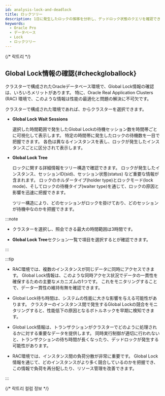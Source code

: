 ```yaml
---
id: analysis-lock-and-deadlock
title: ロックツリー
description: 1日に発生したロックの推移を分析し、デッドロック状態のクエリを確認できます。
keywords:
  - Oracle Pro
  - データベース
  - Lock
  - ロックツリー
---
```



<Analysislockdesc />

{/* 락트리 */}

<Dblocktreedesc />


<Dblocktreeusingbasic level={2} />

## Global Lock情報の確認{#checkgloballock}

クラスターで構成されたOracleデータベース環境で、Global Lock情報の確認は、いろいろメリットがあります。 特に、Oracle Real Application Clusters (RAC) 環境で、このような情報は性能の最適化と問題の解決に不可欠です。

クラスターで構成された環境であれば、<Cmdname sid="instance" className="uitext" />からクラスターを選択できます。

<ImgLang img="db-locktree-cluster-chart.png" desc="ロックツリー" />

- **Global Lock Wait Sessions**

  選択した時間範囲で発生したGlobal Lockの待機セッション数を時間帯ごとに可視化して表示します。 特定の時間帯に発生したロックの待機数を一目で把握できます。 各色は異なるインスタンスを表し、ロックが発生したインスタンスごとに区分されて表示します。

- **Global Lock Tree**

  ロックに関する詳細情報をツリー構造で確認できます。 ロックが発生したインスタンス、セッションID(<UI>sid</UI>)、セッション状態(<UI>status</UI>) など重要な情報が含まれます。 ロックのホルダータイプ(<UI>holder type</UI>)とロックモード(<UI>lock mode</UI>)、そしてロックの待機タイプ(<UI>waiter type</UI>)を通じて、ロックの原因と影響を迅速に把握できます。

  ツリー構造により、どのセッションがロックを掛けており、どのセッションが待機中なのかを把握できます。

:::note

- クラスターを選択し、照会できる最大の時間範囲は3時間です。

- **Global Lock Tree**セクション一覧で項目を選択すると<Cmdname sid="session_detail" className="uitext" />が確認できます。

:::

:::tip

- RAC環境では、複数のインスタンスが同じデータに同時にアクセスできます。 Global Lock情報は、このような同時アクセス状況でデータの一貫性を確保するための主要なメカニズムの1つです。 これをモニタリングすることで、データ一貫性の維持有無を確認できます。

- Global Lock待ち時間は、システムの性能に大きな影響を与える可能性があります。 クラスターのインスタンス間で発生するGlobal Lockの競合をモニタリングすると、性能低下の原因となるボトルネックを早期に検知できます。 

- Global Lock情報は、トランザクションがクラスターでどのように処理されるかに対する重要なデータを提供します。 同時実行制御が適切に行われないと、トランザクションの待ち時間が長くなったり、デッドロックが発生する可能性があります。

- RAC環境では、インスタンス間の負荷分散が非常に重要です。 Global Lock情報を通じて、どのインスタンスがより多く競合しているのかを把握でき、この情報で負荷を再分配したり、リソース管理を改善できます。

:::

{/* 락트리 컬럼 정보 */}

<Oraclecolumn level={2} />
